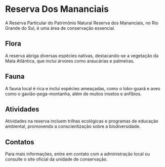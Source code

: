 # Reserva Dos Mananciais

A Reserva Particular do Patrimônio Natural Reserva dos Mananciais, no Rio Grande do Sul, é uma área de conservação essencial.

## Flora

A reserva abriga diversas espécies nativas, destacando-se a vegetação da Mata Atlântica, que inclui árvores como araucárias e palmeiras.

## Fauna

A fauna local é rica e inclui espécies ameaçadas, como o lobo-guará e aves como o gavião-pega-montanha, além de muitos insetos e anfíbios.

## Atividades

Atividades na reserva incluem trilhas ecológicas e programas de educação ambiental, promovendo a conscientização sobre a biodiversidade.

## Contatos

Para mais informações, entre em contato com a administração local ou consulte o site oficial da unidade de conservação.